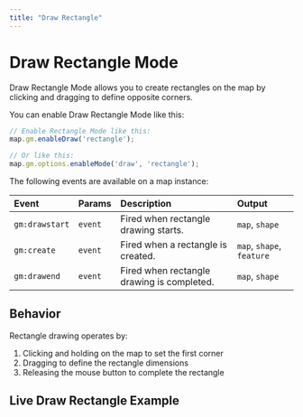 ```yaml
---
title: "Draw Rectangle"
---
```


# Draw Rectangle Mode

Draw Rectangle Mode allows you to create rectangles on the map by clicking and dragging to define opposite corners.

You can enable Draw Rectangle Mode like this:

```js
// Enable Rectangle Mode like this:
map.gm.enableDraw('rectangle');

// Or like this:
map.gm.options.enableMode('draw', 'rectangle');
```

The following events are available on a map instance:

| Event           | Params | Description                                      | Output                    |
| :-------------- | :----- | :----------------------------------------------- |:--------------------------|
| `gm:drawstart`  | `event`| Fired when rectangle drawing starts.             | `map`, `shape`            |
| `gm:create`     | `event`| Fired when a rectangle is created.               | `map`, `shape`, `feature` |
| `gm:drawend`    | `event`| Fired when rectangle drawing is completed.       | `map`, `shape`            |

## Behavior

Rectangle drawing operates by:
1. Clicking and holding on the map to set the first corner
2. Dragging to define the rectangle dimensions
3. Releasing the mouse button to complete the rectangle

## Live Draw Rectangle Example

<BrowserOnlyGmMap
  gmOptions={drawRectangleOptions} />
